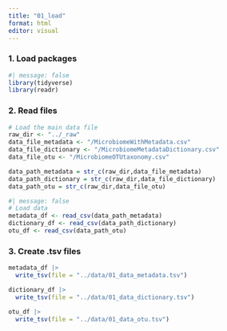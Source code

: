 ```yaml
---
title: "01_load"
format: html
editor: visual
---
```


### 1. Load packages

```r
#| message: false 
library(tidyverse) 
library(readr)
```

### 2. Read files

```r
# Load the main data file 
raw_dir <- "../_raw" 
data_file_metadata <- "/MicrobiomeWithMetadata.csv" 
data_file_dictionary <- "/MicrobiomeMetadataDictionary.csv" 
data_file_otu <- "/MicrobiomeOTUtaxonomy.csv"  

data_path_metadata = str_c(raw_dir,data_file_metadata) 
data_path_dictionary = str_c(raw_dir,data_file_dictionary) 
data_path_otu = str_c(raw_dir,data_file_otu) 
```

```r
#| message: false  
# Load data 
metadata_df <- read_csv(data_path_metadata) 
dictionary_df <- read_csv(data_path_dictionary)
otu_df <- read_csv(data_path_otu)  
```

### 3. Create .tsv files

```r
metadata_df |> 
  write_tsv(file = "../data/01_data_metadata.tsv")

dictionary_df |> 
  write_tsv(file = "../data/01_data_dictionary.tsv")

otu_df |> 
  write_tsv(file = "../data/01_data_otu.tsv")
```
